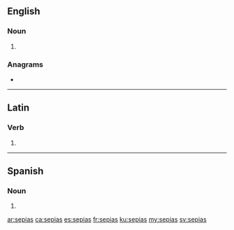 {{also|sépias}}
==English==

===Noun===
{{head|en|noun plural form}}

# {{plural of|sepia|lang=en}}

===Anagrams===
* {{l|en|aspies}}

----

==Latin==

===Verb===
{{la-verb-form|sēpiās}}

# {{inflection of|sēpiō||2|s|pres|actv|subj|lang=la}}

----

==Spanish==

===Noun===
{{head|es|noun form}}

# {{plural of|sepia|lang=es}}

[[ar:sepias]]
[[ca:sepias]]
[[es:sepias]]
[[fr:sepias]]
[[ku:sepias]]
[[my:sepias]]
[[sv:sepias]]